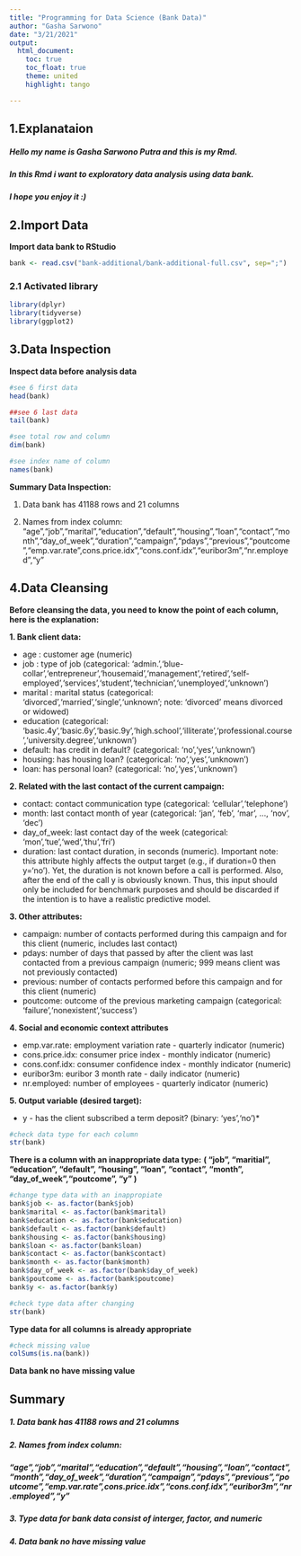 ---
title: "Programming for Data Science (Bank Data)"
author: "Gasha Sarwono"
date: "3/21/2021"
output: 
  html_document:
    toc: true
    toc_float: true
    theme: united
    highlight: tango

---

## 1.Explanataion
##### Hello my name is Gasha Sarwono Putra and this is my Rmd.

##### In this Rmd i want to exploratory data analysis using data bank.

##### I hope you enjoy it :)

## 2.Import Data
**Import data bank to RStudio**
```{r}
bank <- read.csv("bank-additional/bank-additional-full.csv", sep=";")
```

### 2.1 Activated library
```{r}
library(dplyr)
library(tidyverse)
library(ggplot2)
```

## 3.Data Inspection
**Inspect data before analysis data**
```{r}
#see 6 first data
head(bank)
```

```{r}
##see 6 last data
tail(bank)
```

```{r}
#see total row and column
dim(bank)
```

```{r}
#see index name of column
names(bank)
```
**Summary Data Inspection:**

1. Data bank has 41188 rows and 21 columns

2. Names from index column: 
"age","job","marital","education","default","housing","loan","contact","month","day_of_week","duration","campaign","pdays","previous","poutcome","emp.var.rate",cons.price.idx","cons.conf.idx","euribor3m","nr.employed","y"


## 4.Data Cleansing
**Before cleansing the data, you need to know the point of each column, here is the explanation:**

**1. Bank client data:**

- age : customer age (numeric)
- job : type of job (categorical: 'admin.','blue-collar','entrepreneur','housemaid','management','retired','self-employed','services','student','technician','unemployed','unknown')
- marital : marital status (categorical: 'divorced','married','single','unknown'; note: 'divorced' means divorced or widowed)
- education (categorical: 'basic.4y','basic.6y','basic.9y','high.school','illiterate','professional.course','university.degree','unknown')
- default: has credit in default? (categorical: 'no','yes','unknown')
- housing: has housing loan? (categorical: 'no','yes','unknown')
- loan: has personal loan? (categorical: 'no','yes','unknown')

**2. Related with the last contact of the current campaign:**

- contact: contact communication type (categorical: 'cellular','telephone')
- month: last contact month of year (categorical: 'jan', 'feb', 'mar', ..., 'nov', 'dec')
- day_of_week: last contact day of the week (categorical: 'mon','tue','wed','thu','fri')
- duration: last contact duration, in seconds (numeric). Important note: this attribute highly affects the output target (e.g., if duration=0 then y='no'). Yet, the duration is not known before a call is performed. Also, after the end of the call y is obviously known. Thus, this input should only be included for benchmark purposes and should be discarded if the intention is to have a realistic predictive model.

**3. Other attributes:**

- campaign: number of contacts performed during this campaign and for this client (numeric, includes last contact)
- pdays: number of days that passed by after the client was last contacted from a previous campaign (numeric; 999 means client was not previously contacted)
- previous: number of contacts performed before this campaign and for this client (numeric)
- poutcome: outcome of the previous marketing campaign (categorical: 'failure','nonexistent','success')

**4. Social and economic context attributes**

- emp.var.rate: employment variation rate - quarterly indicator (numeric)
- cons.price.idx: consumer price index - monthly indicator (numeric)
- cons.conf.idx: consumer confidence index - monthly indicator (numeric)
- euribor3m: euribor 3 month rate - daily indicator (numeric)
- nr.employed: number of employees - quarterly indicator (numeric)

**5. Output variable (desired target):**

- y - has the client subscribed a term deposit? (binary: 'yes','no')*
```{r}
#check data type for each column
str(bank)
```
**There is a column with an inappropriate data type:**
**( "job", "maritial", "education", "default", "housing", "loan", "contact", "month", "day_of_week","poutcome", "y" )**

```{r}
#change type data with an inappropiate
bank$job <- as.factor(bank$job)
bank$marital <- as.factor(bank$marital)
bank$education <- as.factor(bank$education)
bank$default <- as.factor(bank$default)
bank$housing <- as.factor(bank$housing)
bank$loan <- as.factor(bank$loan)
bank$contact <- as.factor(bank$contact)
bank$month <- as.factor(bank$month)
bank$day_of_week <- as.factor(bank$day_of_week)
bank$poutcome <- as.factor(bank$poutcome)
bank$y <- as.factor(bank$y)
```

```{r}
#check type data after changing
str(bank)
```

**Type data for all columns is already appropriate**

```{r}
#check missing value
colSums(is.na(bank))
```
**Data bank no have missing value**

## Summary
##### 1. Data bank has 41188 rows and 21 columns
##### 2. Names from index column: 
##### "age","job","marital","education","default","housing","loan","contact","month","day_of_week","duration","campaign","pdays","previous","poutcome","emp.var.rate",cons.price.idx","cons.conf.idx","euribor3m","nr.employed","y"
##### 3. Type data for bank data consist of interger, factor, and numeric
##### 4. Data bank no have missing value
